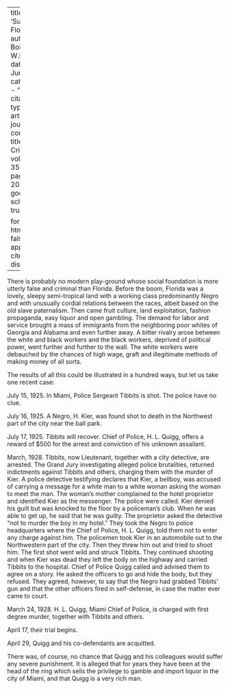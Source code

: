 
---
title: 'Sunny Florida'
author: Du Bois, W.E.B.
date: Jun. 1928
categories: 
  - ""
citation: 
  type: article-journal
  container-title: The Crisis
  volume: 35
  issue: 6
  page: 203-204
google-scholar: true

format:
  html:
    toc: false
    appendix-cite-as: display
---



There is probably no modern play-ground whose social foundation is more
utterly false and criminal than Florida. Before the boom, Florida was a
lovely, sleepy semi-tropical land with a working class predominantly Negro and with unusually cordial
relations between the races, albeit based on the old slave paternalism.
Then came fruit culture, land exploitation, fashion propaganda, easy
liquor and open gambling. The demand for labor and service brought a
mass of immigrants from the neighboring poor whites of Georgia and
Alabama and even further away. A bitter rivalry arose between the white
and black workers and the black workers, deprived of political power,
went further and further to the wall. The white workers were debauched
by the chances of high wage, graft and illegitimate methods of making
money of all sorts.

The results of all this could be illustrated in a hundred ways, but let
us take one recent case:

July 15, 1925. In Miami, Police Sergeant Tibbits is shot. The police
have no clue.

July 16, 1925. A Negro, H. Kier, was found shot to death in the
Northwest part of the city near the ball park.

July 17, 1925. Tibbits will recover. Chief of Police, H. L. Quigg,
offers a reward of $500 for the arrest and conviction of his unknown
assailant.

March, 1928. Tibbits, now Lieutenant, together with a city detective,
are arrested. The Grand Jury investigating alleged police brutalities,
returned indictments against Tibbits and others, charging them with the
murder of Kier. A police detective testifying declares that Kier, a
bellboy, was accused of carrying a message for a white man to a white
woman asking the woman to meet the man. The woman's mother complained to
the hotel proprietor and identified Kier as the messenger. The police
were called. Kier denied his guilt but was knocked to the floor by a
policeman's club. When he was able to get up, he said that he was
guilty. The proprietor asked the detective "not to murder the boy in my
hotel." They took the Negro to police headquarters where the Chief of
Police, H. L. Quigg, told them not to enter any charge against him. The
policemen took Kier in an automobile out to the Northwestern part of the
city. Then they threw him out and tried to shoot him. The first shot
went wild and struck Tibbits. They continued shooting and when Kier was
dead they left the body on the highway and carried Tibbits to the
hospital. Chief of Police Quigg called and advised them to agree on a
story. He asked the officers to go and hide the body, but they refused.
They agreed, however, to say that the Negro had grabbed Tibbits' gun and
that the other officers fired in self-defense, in case the matter ever
came to court.

March 24, 1928. H. L. Quigg, Miami Chief of Police, is charged with
first degree murder, together with Tibbits and others.

April 17, their trial begins.

April 29, Quigg and his co-defendants are acquitted.

There was, of course, no chance that Quigg and his colleagues would
suffer any severe punishment. It is alleged that for years they have
been at the head of the ring which sells the privilege to gamble and
import liquor in the city of Miami, and that Quigg is a very rich man.

